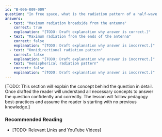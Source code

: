 ```yaml
---
id: "B-006-009-009"
question: "In free space, what is the radiation pattern of a half-wave dipole?"
answers:
  - text: "Maximum radiation broadside from the antenna"
    correct: true
    explanation: "[TODO: Draft explanation why answer is correct.]"
  - text: "Maximum radiation from the ends of the antenna"
    correct: false
    explanation: "[TODO: Draft explanation why answer is incorrect.]"
  - text: "Omnidirectional radiation pattern"
    correct: false
    explanation: "[TODO: Draft explanation why answer is incorrect.]"
  - text: "Hemispherical radiation pattern"
    correct: false
    explanation: "[TODO: Draft explanation why answer is incorrect.]"
---
```


[TODO: This section will explain the concept behind the question in detail. Once drafted the reader will understand all necessary concepts to answer the question confidently and correctly. The lesson will follow pedagogy best-practices and assume the reader is starting with no previous knowledge.]

### Recommended Reading

- [TODO: Relevant Links and YouTube Videos]
